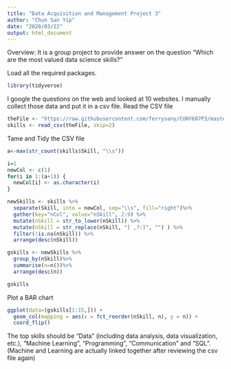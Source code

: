 ---
title: "Data Acquisition and Management Project 3"
author: "Chun San Yip"
date: "2020/03/22"
output: html_document
---

Overview:
It is a group project to provide answer on the question “Which are the most valued data science skills?”

Load all the required packages.
```{r load-packages, message = FALSE}
library(tidyverse)
```

I google the questions on the web and looked at 10 websites. I manually collect those data and put it in a csv file. Read the CSV file
```{r, message = FALSE}
theFile <- "https://raw.githubusercontent.com/ferrysany/CUNY607P3/master/valuedSkills.csv"
skills <- read_csv(theFile, skip=2)
```

Tame and Tidy the CSV file
```{r}
a<-max(str_count(skills$Skill, "\\s"))

i=1
newCol <- c(1)
for(i in 1:(a+1)) {
  newCol[i] <- as.character(i)
}

newSkills <- skills %>% 
  separate(Skill, into = newCol, sep="\\s", fill="right")%>%
  gather(key="nCol", value="nSkill", 2:9) %>%
  mutate(nSkill = str_to_lower(nSkill)) %>%
  mutate(nSkill = str_replace(nSkill, "[ ,?:]", "") ) %>%
  filter(!is.na(nSkill)) %>%
  arrange(desc(nSkill)) 

gskills <- newSkills %>%
  group_by(nSkill)%>%
  summarise(n=n())%>%
  arrange(desc(n))

gskills
```

Plot a BAR chart
```{r}
ggplot(data=(gskills[1:15,])) +
  geom_col(mapping = aes(x = fct_reorder(nSkill, n), y = n)) +
  coord_flip()

```


The top skills should be "Data" (including data analysis, data visualization, etc.), "Machine Learning", "Programming", "Communication" and "SQL". (Machine and Learning are actually linked together after reviewing the csv file again)






